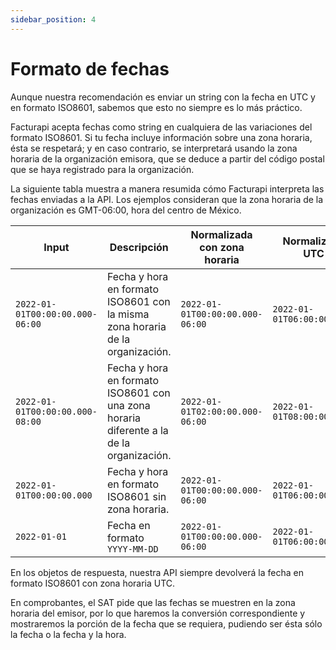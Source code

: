 ```yaml
---
sidebar_position: 4
---
```


# Formato de fechas

Aunque nuestra recomendación es enviar un string con la fecha en UTC y en formato ISO8601, sabemos que esto no siempre es lo más práctico.

Facturapi acepta fechas como string en cualquiera de las variaciones del formato ISO8601. Si tu fecha incluye información sobre una zona horaria, ésta se respetará; y en caso contrario, se interpretará usando la zona horaria de la organización emisora, que se deduce a partir del código postal que se haya registrado para la organización.

La siguiente tabla muestra a manera resumida cómo Facturapi interpreta las fechas enviadas a la API. Los ejemplos consideran que la zona horaria de la organización es GMT-06:00, hora del centro de México.


| Input                         | Descripción                                                                 | Normalizada con zona horaria       | Normalizada UTC                |
|------------------------------|------------------------------------------------------------------------------|------------------------------------|-------------------------------|
| `2022-01-01T00:00:00.000-06:00` | Fecha y hora en formato ISO8601 con la misma zona horaria de la organización. | `2022-01-01T00:00:00.000-06:00`    | `2022-01-01T06:00:00.000Z`     |
| `2022-01-01T00:00:00.000-08:00` | Fecha y hora en formato ISO8601 con una zona horaria diferente a la de la organización. | `2022-01-01T02:00:00.000-06:00`    | `2022-01-01T08:00:00.000Z`     |
| `2022-01-01T00:00:00.000`       | Fecha y hora en formato ISO8601 sin zona horaria.                           | `2022-01-01T00:00:00.000-06:00`    | `2022-01-01T06:00:00.000Z`     |
| `2022-01-01`                    | Fecha en formato `YYYY-MM-DD`                                              | `2022-01-01T00:00:00.000-06:00`    | `2022-01-01T06:00:00.000Z`     |

En los objetos de respuesta, nuestra API siempre devolverá la fecha en formato ISO8601 con zona horaria UTC.

En comprobantes, el SAT pide que las fechas se muestren en la zona horaria del emisor, por lo que haremos la conversión correspondiente y mostraremos la porción de la fecha que se requiera, pudiendo ser ésta sólo la fecha o la fecha y la hora.
